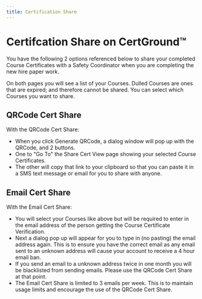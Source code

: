 ```yaml
---
title: Certification Share
---
```


# Certifcation Share on CertGround&trade;

You have the following 2 options referenced below to share your completed Course Certificates with a Safety Coordinator when you are completing the new hire paper work.

On both pages you will see a list of your Courses. Dulled Courses are ones that are expired; and therefore cannot be shared. You can select which Courses you want to share.

## QRCode Cert Share

With the QRCode Cert Share:

- When you click Generate QRCode, a dialog window will pop up with the QRCode, and 2 buttons.
- One to "Go To" the Share Cert View page showing your selected Course Certificates.
- The other will copy that link to your clipboard so that you can paste it in a SMS text message or email for you to share with anyone.

## Email Cert Share

With the Email Cert Share:

- You will select your Courses like above but will be required to enter in the email address of the person getting the Course Certificate Verification.
- Next a dialog pop up will appear for you to type in (no pasting) the email address again. This is to ensure you have the correct email as any email sent to an unknown address will cause your account to receive a 4 hour email ban.
- If you send an email to a unknown address twice in one month you will be blacklisted from sending emails. Please use the QRCode Cert Share at that point.
- The Email Cert Share is limited to 3 emails per week. This is to maintain usage limits and encourage the use of the QRCode Cert Share.
